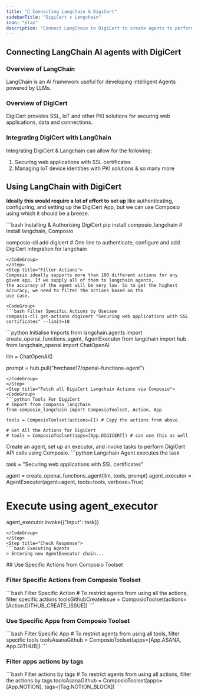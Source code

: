 ```yaml
---
title: "🚀 Connecting Langchain & DigiCert"
sidebarTitle: "DigiCert x Langchain"
icon: "play"
description: "Connect LangChain to DigiCert to create agents to perform tasks using natural language"
---
```


## Connecting LangChain AI agents with DigiCert

### Overview of LangChain

LangChain is an AI framework useful for developing intelligent Agents powered by LLMs.

### Overview of DigiCert

DigiCert provides SSL, IoT and other PKI solutions for securing web applications, data and connections.

### Integrating DigiCert with LangChain

Integrating DigiCert & Langchain can allow for the following:

1. Securing web applications with SSL certificates
2. Managing IoT device identities with PKI solutions
& so many more

## Using LangChain with DigiCert

<Steps>
<Step title="Setting Up the Environment">

**Ideally this would require a lot of effort to set up** like authenticating, configuring, and setting up the DigiCert App, but we can use Composio using which it should be a breeze.

<CodeGroup>
```bash Installing & Authorising DigiCert
pip install composio_langchain # Install langchain, Composio 

composio-cli add digicert # One line to authenticate, configure and add DigiCert integration for langchain
```
</CodeGroup>
</Step>
<Step title="Filter Actions">
Composio ideally supports more than 100 different actions for any given app. If we supply all of them to langchain agents, 
the accuracy of the agent will be very low. So to get the highest accuracy, we need to filter the actions based on the 
use case.

<CodeGroup>
```bash Filter Specific Actions by Usecase
composio-cli get-actions digicert "Securing web applications with SSL certificates" --limit=10
```
</CodeGroup>

</Step>
<Step title="Import Base Packages">

<CodeGroup>
```python Initialise Imports
from langchain.agents import create_openai_functions_agent, AgentExecutor
from langchain import hub
from langchain_openai import ChatOpenAI


llm = ChatOpenAI()

prompt = hub.pull("hwchase17/openai-functions-agent")
```
</CodeGroup>
</Step>
<Step title="Fetch all DigiCert Langchain Actions via Composio">
<CodeGroup>
```python Tools For DigiCert
# Import from composio_langchain
from composio_langchain import ComposioToolset, Action, App

tools = ComposioToolset(actions=[]) # Copy the actions from above. 

# Get All the Actions for DigiCert
# tools = ComposioToolset(apps=[App.DIGICERT]) # can use this as well
```
</CodeGroup>
</Step>
<Step title="Execute the Agent">
Create an agent, set up an executor, and invoke tasks to perform DigiCert API calls using Composio. 
<CodeGroup>
```python Langchain Agent executes the task

task = "Securing web applications with SSL certificates"

agent = create_openai_functions_agent(llm, tools, prompt)
agent_executor = AgentExecutor(agent=agent, tools=tools, verbose=True)

# Execute using agent_executor
agent_executor.invoke({"input": task})
```
</CodeGroup>
</Step>
<Step title="Check Response">
```bash Executing Agents
> Entering new AgentExecutor chain...
```
</Step>
</Steps>
## Use Specific Actions from Composio Toolset

### Filter Specific Actions from Composio Toolset

<CodeGroup>
```bash Filter Specific Action
# To restrict agents from using all the actions, filter specific actions
toolsGithubCreateIssue = ComposioToolset(actions=[Action.GITHUB_CREATE_ISSUE])
```
</CodeGroup>

### Use Specific Apps from Composio Toolset
<CodeGroup>
```bash Filter Specific App
# To restrict agents from using all tools, filter specific tools
toolsAsanaGithub = ComposioToolset(apps=[App.ASANA, App.GITHUB])
```
</CodeGroup>

### Filter apps actions by tags 
<CodeGroup>
```bash Filter actions by tags
# To restrict agents from using all actions, filter the actions by tags
toolsAsanaGithub = ComposioToolset(apps=[App.NOTION], tags=[Tag.NOTION_BLOCK])
```
</CodeGroup>

